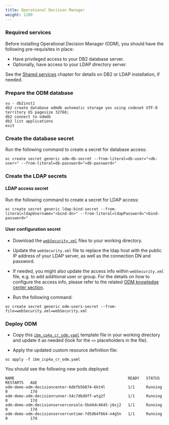 ```yaml
---
title: Operational Decision Manager
weight: 1200
---
```


### Required services
Before installing Operational Decision Manager (ODM), you should have the following pre-requisites in place:

- Have privileged access to your DB2 database server. 
- Optionally, have access to your LDAP directory server.

See the [Shared services](/content/automation/shared-services) chapter for details on DB2 or LDAP installation, if needed.

### Prepare the ODM database

```
su - db2inst1
db2 create database odmdb automatic storage yes using codeset UTF-8 territory US pagesize 32768;
db2 connect to odmdb
db2 list applications
exit
```

### Create the database secret
Run the following command to create a secret for database access:

```
oc create secret generic odm-db-secret --from-literal=db-user="<db-user>" --from-literal=db-password="<db-password>"
```

### Create the LDAP secrets

#### LDAP access secret
Run the following command to create a secret for LDAP access:

```
oc create secret generic ldap-bind-secret --from-literal=ldapUsername="<bind-dn>" --from-literal=ldapPassword="<bind-password>"
```

#### User configuration secret
- Download the [`webSecurity.xml`](/assets/automation/odm/webSecurity.xml) files to your working directory.

- Update the `webSecurity.xml` file to replace the ldap host with the public IP address of your LDAP server, as well as the connection DN and password.

- If needed, you might also update the access info within `webSecurity.xml` file, e.g. to add additional user or group. For the details on how to configure the access info, please refer to the related [ODM knowledge center section](https://www.ibm.com/support/knowledgecenter/SSYHZ8_19.0.x/com.ibm.dba.offerings/topics/con_config_user_registry.html).

- Run the following command:
```
oc create secret generic odm-users-secret --from-file=webSecurity.xml=webSecurity.xml
```

### Deploy ODM

- Copy this [`ibm_cp4a_cr_odm.yaml`](/assets/automation/odm/ibm_cp4a_cr_odm.yaml) template file in your working directory and update it as needed (look for the `<>` placeholders in the file).

- Apply the updated custom resource definition file:
```
oc apply -f ibm_icp4a_cr_odm.yaml
```

You should see the following new pods deployed:

```
NAME                                                  READY   STATUS      RESTARTS   AGE
odm-demo-odm-decisioncenter-6dbfb56874-6kt4l          1/1     Running     0          17d
odm-demo-odm-decisionrunner-54c7dbd9ff-wtg2f          1/1     Running     0          17d
odm-demo-odm-decisionserverconsole-5bd4dc4645-j6xj2   1/1     Running     0          17d
odm-demo-odm-decisionserverruntime-7d5d64f664-n4g5n   1/1     Running     0          17d
```
